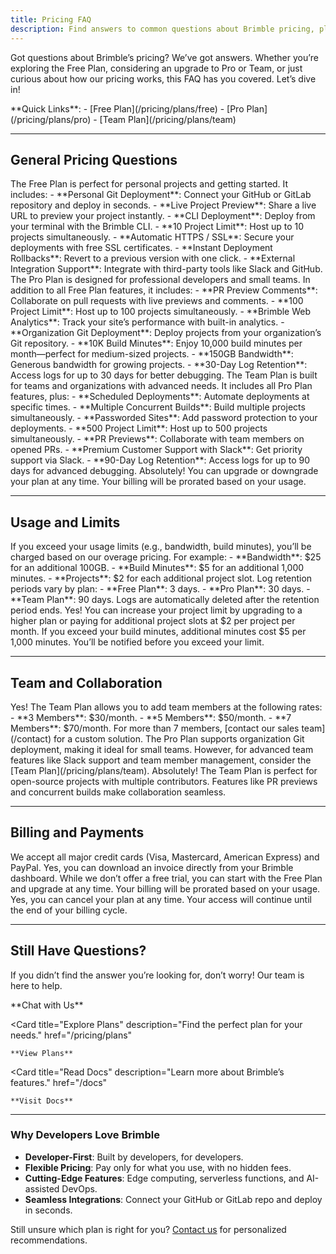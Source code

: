 ```yaml
---
title: Pricing FAQ
description: Find answers to common questions about Brimble pricing, plans, and usage. Learn how to choose the right plan for your needs and get the most out of Brimble.
---
```



Got questions about Brimble’s pricing? We’ve got answers. Whether you’re exploring the Free Plan, considering an upgrade to Pro or Team, or just curious about how our pricing works, this FAQ has you covered. Let’s dive in!

<Callout type="info">
  **Quick Links**:
  - [Free Plan](/pricing/plans/free)
  - [Pro Plan](/pricing/plans/pro)
  - [Team Plan](/pricing/plans/team)
</Callout>

---

## General Pricing Questions

<Accordions>
  <Accordion title="What’s included in the Free Plan?" id="free-plan">
    The Free Plan is perfect for personal projects and getting started. It includes:
    - **Personal Git Deployment**: Connect your GitHub or GitLab repository and deploy in seconds.
    - **Live Project Preview**: Share a live URL to preview your project instantly.
    - **CLI Deployment**: Deploy from your terminal with the Brimble CLI.
    - **10 Project Limit**: Host up to 10 projects simultaneously.
    - **Automatic HTTPS / SSL**: Secure your deployments with free SSL certificates.
    - **Instant Deployment Rollbacks**: Revert to a previous version with one click.
    - **External Integration Support**: Integrate with third-party tools like Slack and GitHub.
  </Accordion>

  <Accordion title="How does the Pro Plan differ from the Free Plan?" id="pro-plan">
    The Pro Plan is designed for professional developers and small teams. In addition to all Free Plan features, it includes:
    - **PR Preview Comments**: Collaborate on pull requests with live previews and comments.
    - **100 Project Limit**: Host up to 100 projects simultaneously.
    - **Brimble Web Analytics**: Track your site’s performance with built-in analytics.
    - **Organization Git Deployment**: Deploy projects from your organization’s Git repository.
    - **10K Build Minutes**: Enjoy 10,000 build minutes per month—perfect for medium-sized projects.
    - **150GB Bandwidth**: Generous bandwidth for growing projects.
    - **30-Day Log Retention**: Access logs for up to 30 days for better debugging.
  </Accordion>

  <Accordion title="What makes the Team Plan unique?" id="team-plan">
    The Team Plan is built for teams and organizations with advanced needs. It includes all Pro Plan features, plus:
    - **Scheduled Deployments**: Automate deployments at specific times.
    - **Multiple Concurrent Builds**: Build multiple projects simultaneously.
    - **Passworded Sites**: Add password protection to your deployments.
    - **500 Project Limit**: Host up to 500 projects simultaneously.
    - **PR Previews**: Collaborate with team members on opened PRs.
    - **Premium Customer Support with Slack**: Get priority support via Slack.
    - **90-Day Log Retention**: Access logs for up to 90 days for advanced debugging.
  </Accordion>

  <Accordion title="Can I switch plans later?" id="switch-plans">
    Absolutely! You can upgrade or downgrade your plan at any time. Your billing will be prorated based on your usage.
  </Accordion>
</Accordions>

---

## Usage and Limits

<Accordions>
  <Accordion title="What happens if I exceed my usage limits?" id="usage-limits">
    If you exceed your usage limits (e.g., bandwidth, build minutes), you’ll be charged based on our overage pricing. For example:
    - **Bandwidth**: $25 for an additional 100GB.
    - **Build Minutes**: $5 for an additional 1,000 minutes.
    - **Projects**: $2 for each additional project slot.
  </Accordion>

  <Accordion title="How does log retention work?" id="log-retention">
    Log retention periods vary by plan:
    - **Free Plan**: 3 days.
    - **Pro Plan**: 30 days.
    - **Team Plan**: 90 days.
    Logs are automatically deleted after the retention period ends.
  </Accordion>

  <Accordion title="Can I increase my project limit?" id="project-limit">
    Yes! You can increase your project limit by upgrading to a higher plan or paying for additional project slots at $2 per project per month.
  </Accordion>

  <Accordion title="What happens if I exceed my build minutes?" id="build-minutes">
    If you exceed your build minutes, additional minutes cost $5 per 1,000 minutes. You’ll be notified before you exceed your limit.
  </Accordion>
</Accordions>

---

## Team and Collaboration

<Accordions>
  <Accordion title="Can I add team members to my plan?" id="team-members">
    Yes! The Team Plan allows you to add team members at the following rates:
    - **3 Members**: $30/month.
    - **5 Members**: $50/month.
    - **7 Members**: $70/month.
    For more than 7 members, [contact our sales team](/contact) for a custom solution.
  </Accordion>

  <Accordion title="Does the Pro Plan support team collaboration?" id="pro-team-collab">
    The Pro Plan supports organization Git deployment, making it ideal for small teams. However, for advanced team features like Slack support and team member management, consider the [Team Plan](/pricing/plans/team).
  </Accordion>

  <Accordion title="Can I use the Team Plan for open-source projects?" id="team-open-source">
    Absolutely! The Team Plan is perfect for open-source projects with multiple contributors. Features like PR previews and concurrent builds make collaboration seamless.
  </Accordion>
</Accordions>

---

## Billing and Payments

<Accordions>
  <Accordion title="What payment methods do you accept?" id="payment-methods">
    We accept all major credit cards (Visa, Mastercard, American Express) and PayPal.
  </Accordion>

  <Accordion title="Can I get an invoice for my payment?" id="invoice">
    Yes, you can download an invoice directly from your Brimble dashboard.
  </Accordion>

  <Accordion title="Is there a free trial for paid plans?" id="free-trial">
    While we don’t offer a free trial, you can start with the Free Plan and upgrade at any time. Your billing will be prorated based on your usage.
  </Accordion>

  <Accordion title="Can I cancel my plan at any time?" id="cancel-plan">
    Yes, you can cancel your plan at any time. Your access will continue until the end of your billing cycle.
  </Accordion>
</Accordions>

---

## Still Have Questions?

If you didn’t find the answer you’re looking for, don’t worry! Our team is here to help.

<Cards>
  <Card
    title="Contact Support"
    description="Get help from our support team."
    href="/support"
  >
    **Chat with Us**
  </Card>

  <Card
    title="Explore Plans"
    description="Find the perfect plan for your needs."
    href="/pricing/plans"
  >
    **View Plans**
  </Card>

  <Card
    title="Read Docs"
    description="Learn more about Brimble’s features."
    href="/docs"
  >
    **Visit Docs**
  </Card>
</Cards>

---

### Why Developers Love Brimble

- **Developer-First**: Built by developers, for developers.
- **Flexible Pricing**: Pay only for what you use, with no hidden fees.
- **Cutting-Edge Features**: Edge computing, serverless functions, and AI-assisted DevOps.
- **Seamless Integrations**: Connect your GitHub or GitLab repo and deploy in seconds.

Still unsure which plan is right for you? [Contact us](/contact) for personalized recommendations. 